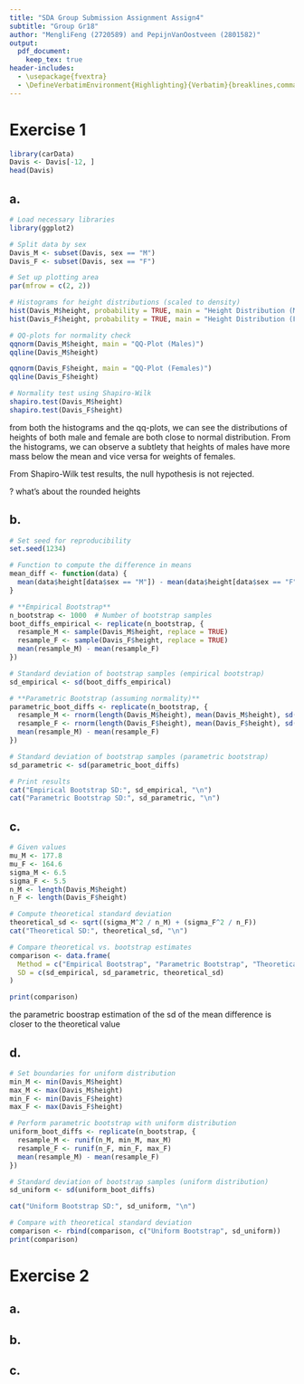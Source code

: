 ```yaml
---
title: "SDA Group Submission Assignment Assign4"
subtitle: "Group Gr18" 
author: "MengliFeng (2720589) and PepijnVanOostveen (2801582)"
output: 
  pdf_document:
    keep_tex: true
header-includes:
  - \usepackage{fvextra}
  - \DefineVerbatimEnvironment{Highlighting}{Verbatim}{breaklines,commandchars=\\\{\}}
---
```


# Exercise 1
```r
library(carData)
Davis <- Davis[-12, ]
head(Davis)
```
## a.
```r
# Load necessary libraries
library(ggplot2)

# Split data by sex
Davis_M <- subset(Davis, sex == "M")
Davis_F <- subset(Davis, sex == "F")

# Set up plotting area
par(mfrow = c(2, 2))

# Histograms for height distributions (scaled to density)
hist(Davis_M$height, probability = TRUE, main = "Height Distribution (Males)", xlab = "Height (cm)", col = "blue")
hist(Davis_F$height, probability = TRUE, main = "Height Distribution (Females)", xlab = "Height (cm)", col = "red")

# QQ-plots for normality check
qqnorm(Davis_M$height, main = "QQ-Plot (Males)")
qqline(Davis_M$height)

qqnorm(Davis_F$height, main = "QQ-Plot (Females)")
qqline(Davis_F$height)

# Normality test using Shapiro-Wilk
shapiro.test(Davis_M$height)
shapiro.test(Davis_F$height)
```
from both the histograms and the qq-plots, we can see the distributions of heights of both male and female are both close to normal distribution. From the histograms, we can observe a subtlety that heights of males have more mass below the mean and vice versa for weights of females.

From Shapiro-Wilk test results, the null hypothesis is not rejected.

? what's about the rounded heights

## b.
```r
# Set seed for reproducibility
set.seed(1234)

# Function to compute the difference in means
mean_diff <- function(data) {
  mean(data$height[data$sex == "M"]) - mean(data$height[data$sex == "F"])
}

# **Empirical Bootstrap**
n_bootstrap <- 1000  # Number of bootstrap samples
boot_diffs_empirical <- replicate(n_bootstrap, {
  resample_M <- sample(Davis_M$height, replace = TRUE)
  resample_F <- sample(Davis_F$height, replace = TRUE)
  mean(resample_M) - mean(resample_F)
})

# Standard deviation of bootstrap samples (empirical bootstrap)
sd_empirical <- sd(boot_diffs_empirical)

# **Parametric Bootstrap (assuming normality)**
parametric_boot_diffs <- replicate(n_bootstrap, {
  resample_M <- rnorm(length(Davis_M$height), mean(Davis_M$height), sd(Davis_M$height))
  resample_F <- rnorm(length(Davis_F$height), mean(Davis_F$height), sd(Davis_F$height))
  mean(resample_M) - mean(resample_F)
})

# Standard deviation of bootstrap samples (parametric bootstrap)
sd_parametric <- sd(parametric_boot_diffs)

# Print results
cat("Empirical Bootstrap SD:", sd_empirical, "\n")
cat("Parametric Bootstrap SD:", sd_parametric, "\n")
```

## c.
```r
# Given values
mu_M <- 177.8
mu_F <- 164.6
sigma_M <- 6.5
sigma_F <- 5.5
n_M <- length(Davis_M$height)
n_F <- length(Davis_F$height)

# Compute theoretical standard deviation
theoretical_sd <- sqrt((sigma_M^2 / n_M) + (sigma_F^2 / n_F))
cat("Theoretical SD:", theoretical_sd, "\n")

# Compare theoretical vs. bootstrap estimates
comparison <- data.frame(
  Method = c("Empirical Bootstrap", "Parametric Bootstrap", "Theoretical"),
  SD = c(sd_empirical, sd_parametric, theoretical_sd)
)

print(comparison)
```
the parametric boostrap estimation of the sd of the mean difference is closer to the theoretical value

## d.
```r
# Set boundaries for uniform distribution
min_M <- min(Davis_M$height)
max_M <- max(Davis_M$height)
min_F <- min(Davis_F$height)
max_F <- max(Davis_F$height)

# Perform parametric bootstrap with uniform distribution
uniform_boot_diffs <- replicate(n_bootstrap, {
  resample_M <- runif(n_M, min_M, max_M)
  resample_F <- runif(n_F, min_F, max_F)
  mean(resample_M) - mean(resample_F)
})

# Standard deviation of bootstrap samples (uniform distribution)
sd_uniform <- sd(uniform_boot_diffs)

cat("Uniform Bootstrap SD:", sd_uniform, "\n")

# Compare with theoretical standard deviation
comparison <- rbind(comparison, c("Uniform Bootstrap", sd_uniform))
print(comparison)
```


# Exercise 2
## a.

## b.

## c.

